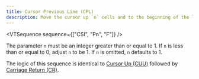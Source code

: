 ```yaml
---
title: Cursor Previous Line (CPL)
description: Move the cursor up `n` cells and to the beginning of the line.
---
```


<VTSequence sequence={["CSI", "Pn", "F"]} />

The parameter `n` must be an integer greater than or equal to 1. If `n` is less than
or equal to 0, adjust `n` to be 1. If `n` is omitted, `n` defaults to 1.

The logic of this sequence is identical to [Cursor Up (CUU)](/docs/vt/csi/cuu)
followed by [Carriage Return (CR)](/docs/vt/control/cr).
